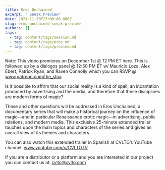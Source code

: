 ```yaml
---
title: Eros Unchained
excerpt: " Sneak Preview"
date: 2021-11-30T23:00:00.000Z
slug: eros-unchained-sneak-preview
authors: []
tags:
  - tag: content/tags/session.md
  - tag: content/tags/eros.md
  - tag: content/tags/preview.md
---
```


Note: This video premieres on December 1st @ 12 PM ET here. This is followed up by a dialogos panel @ 12:30 PM ET w/ Mauricio Loza, Alex Ebert, Patrick Ryan, and Raven Connolly which you can RSVP @ www.patreon.com/the_stoa

Is it possible to affirm that our social reality is a kind of spell, an incantation produced by advertising and the media, and therefore that these disciplines are modern forms of magic?

These and other questions will be addressed in Eros Unchained, a documentary series that will make a historical journey on the influence of magic—and in particular Renaissance erotic magic—in advertising, public relations, and modern media. This exclusive 25-minute extended trailer touches upon the main topics and characters of the series and gives an overall view of its themes and characters.

You can also watch this extended trailer in Spanish at CVLTO’s YouTube channel: www.youtube.com/c/CVLTOTV

If you are a distributor or a platform and you are interested in our project you can contact us at: cvlto@cvlto.com
